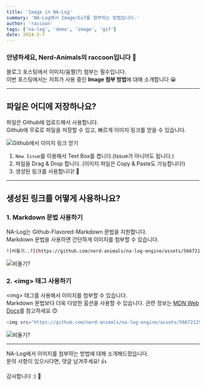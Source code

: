 ```yaml
---
title: 'Image in NA-Log'
summary: 'NA-Log에서 Image/Gif를 첨부하는 방법입니다.'
author: 'raccoon'
tags: ['na-log', 'demo', 'image', 'gif']
date: 2024-3-7
---
```


### 안녕하세요, Nerd-Animals의 raccoon입니다 🦝

블로그 포스팅에서 이미지/움짤(?) 첨부는 필수입니다. \
이번 포스팅에서는 저희가 사용 중인 **Image 첨부 방법**에 대해 소개합니다 😀

----

## 파일은 어디에 저장하나요?

파일은 Github에 업로드해서 사용합니다. \
Github에 무료로 파일을 저장할 수 있고, 빠르게 이미지 링크를 얻을 수 있습니다.

![Github에서 이미지 링크 얻기](https://github.com/nerd-animals/na-log-engine/assets/56672129/32024890-28f1-4207-8cb9-6a059da5cd8e)

1. `New Issue`를 이용해서 Text Box를 켭니다.(Issue가 아니어도 됩니다.)
2. 파일을 Drag & Drop 합니다. (이미지 파일은 Copy & Paste도 가능합니다!)
3. 생성된 링크를 사용합니다! 🎉

---- 

## 생성된 링크를 어떻게 사용하나요?

### 1. Markdown 문법 사용하기

NA-Log는 Github-Flavored-Markdown 문법을 지원합니다. \
Markdown 문법을 사용하면 간단하게 이미지를 첨부할 수 있습니다.

```bash
![비둘기..?](https://github.com/nerd-animals/na-log-engine/assets/56672129/e4ea21ae-0d7b-49cc-a0b2-517e73925134) # ![alt](src)
```

![비둘기?](https://github.com/nerd-animals/na-log-engine/assets/56672129/e4ea21ae-0d7b-49cc-a0b2-517e73925134)

### 2. \<img> 태그 사용하기

\<img> 태그를 사용해서 이미지를 첨부할 수 있습니다. \
Markdown 문법보다 더욱 다양한 옵션을 사용할 수 있습니다. 관련 정보는 [MDN Web Docs](https://developer.mozilla.org/ko/docs/Web/HTML/Element/img)를 참고하세요 😊

```bash
<img src="https://github.com/nerd-animals/na-log-engine/assets/56672129/e4ea21ae-0d7b-49cc-a0b2-517e73925134" alt="비둘기?" />
```
<img src="https://github.com/nerd-animals/na-log-engine/assets/56672129/e4ea21ae-0d7b-49cc-a0b2-517e73925134" alt="비둘기?" />

----

NA-Log에서 이미지를 첨부하는 방법에 대해 소개해드렸습니다. \
문의 사항이 있으시다면, 댓글 남겨주세요! 👍

감사합니다 :) 🦝